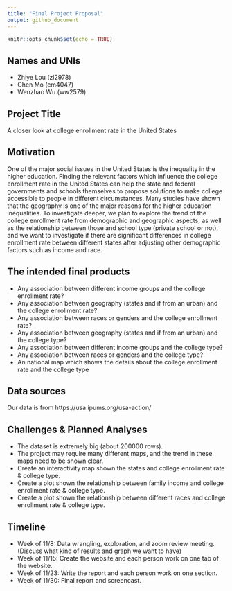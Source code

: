 ```yaml
---
title: "Final Project Proposal"
output: github_document
---
```

```r
knitr::opts_chunk$set(echo = TRUE)
```
## **Names and UNIs**
* Zhiye Lou (zl2978)  
* Chen Mo (cm4047) 
* Wenzhao Wu (ww2579)

##  **Project Title**   
A closer look at college enrollment rate in the United States 

## **Motivation**  
One of the major social issues in the United States is the inequality in the higher education. Finding the relevant factors which influence the college enrollment rate in the United States can help the state and federal governments and schools themselves to propose solutions to make college accessible to people in different circumstances. Many studies have shown that the geography is one of the major reasons for the higher education inequalities. To investigate deeper, we plan to explore the trend of the college enrollment rate from demographic and geographic aspects, as well as the relationship between those and school type (private school or not), and we want to investigate if there are significant differences in college enrollment rate between different states after adjusting other demographic factors such as income and race.  

## **The intended final products**
* Any association between different income groups and the college enrollment rate?  
* Any association between geography (states and if from an urban) and the college enrollment rate?
* Any association between races or genders and the college enrollment rate?  
* Any association between geography (states and if from an urban) and the college type?  
* Any association between different income groups and the college type?  
* Any association between races or genders and the college type?  
* An national map which shows the details about the college enrollment rate and the college type

## **Data sources**  
Our data is from https://usa.ipums.org/usa-action/ 

## **Challenges & Planned Analyses**  
* The dataset is extremely big (about 200000 rows).  
* The project may require many different maps, and the trend in these maps need to be shown clear.
* Create an interactivity map shown the states and college enrollment rate & college type.
* Create a plot shown the relationship between family income and college enrollment rate & college type.
* Create a plot shown the relationship between different races and college enrollment rate & college type.  

## **Timeline**
* Week of 11/8: Data wrangling, exploration, and zoom review meeting. (Discuss what kind of results and graph we want to have)  
* Week of 11/15: Create the website and each person work on one tab of the website.  
* Week of 11/23: Write the report and each person work on one section.
* Week of 11/30: Final report and screencast.



